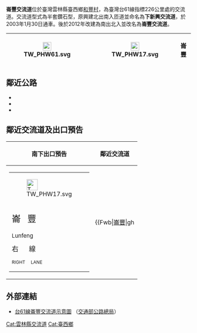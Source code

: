 {{Infobox Taiwan Highway IC
| name = 崙豐交流道
| name_en = Lunfeng Interchange
| rd_type = EX
| rd_number = 61
| exit = 226
| exit_name = 崙豐
| othername = 下新興交流道（舊稱）
| location = [[臺灣|臺灣]][[雲林縣|雲林縣]][[臺西鄉|臺西鄉]][[崙豐|崙豐]]
| connect = {{Jct|country=TWN|PH|17}}<br>{{Jct|country=TWN|CH|158a}}<br>崙豐路
| goto = 臺西鄉[[崙豐|崙豐]]
| class = 半套鑽石型
| time = 2003年1月30日（北出南入）<br>2012年（改建為南出北入）
| other = 
 {{Maplink
 |coord = {{Coord|23.72916|N|120.22300|E}}
 |frame = yes
 |plain = yes
 |zoom = 10
 |type = point
 |type2 = shape
 }}
}}
'''崙豐交流道'''位於臺灣雲林縣臺西鄉[[崙豐|和豐村]]，為臺灣台61線指標226公里處的交流道。交流道型式為半套鑽石型，原興建北出南入匝道並命名為'''下新興交流道'''，於2003年1月30日通車。後於2012年改建為南出北入並改名為'''崙豐交流道'''。
{|class="wikitable" style="text-align:center"
! [[File:TW_PHW61.svg|23px]]
| {{Taiwan Highway IC|226|崙豐}}
| [[File:TW_PHW17.svg|23px]]
|  '''崙豐''' 
|}

== 鄰近公路 ==
* {{Jct|country=TWN|PH|17}}
* {{Jct|country=TWN|CH|158a}}
* {{Jct|country=TWN|TRYL|116}}

== 鄰近交流道及出口預告 ==
{|class="toccolours" border="1" cellpadding="4" style="margin:0 auto; border-collapse:collapse; text-align:center; white-space:nowrap"
!  南下出口預告 !! 鄰近交流道
|-
| style="text-align:right; font-size:15px" | {{Taiwan Highway IC|226|崙豐}}
{|style="width:120px; background-color:#007F00; text-align:center; color:#FFF; font-weight:bold"
| <div style="margin-top:6px; margin-bottom:3px">[[File:TW_PHW17.svg|30px]]</div>
|-
| <div style="line-height:24px; font-size:24px; word-spacing:12px">崙 豐</div><div style="font-size:15px">Lunfeng</div><div style="line-height:18px; font-size:18px; word-spacing:24px">右 線<div style="font-size:12px; word-spacing:12px">RIGHT LANE</div></div>
|}
|
{{Start expwy box|[[台灣省道快速公路|台灣省道快速公路]]}}
{{S-expwy IC|[[湖仔內交流道|湖仔內交流道]]|往　[[麥寮交流道|麥寮交流道]]}}
{{S-line|{{Jct|country=TWN|PH|61}}|226k|#9B0D15}}
{{S-expwy IC|[[五條港交流道|五條港交流道]]|往　[[台西交流道|台西交流道]]}}
{{Illus}}
{{Fwu|eh|[[麥寮鄉|麥寮]]}}
{{Fwi|Full|224|湖仔內}}
{{Fwh|ehst}}
{{Fwm|TW PHW61}}
{{Fwh|ehst|226|崙豐}}
{{Fwb|[[崙豐|崙豐]]|gh|||hu|TW CHW158a||gh|[[火燒牛稠|火燒牛稠]]}}
{{Fwh|ehst}}
{{Fwm|TW PHW61}}
{{Fwh|ehst}}
{{Fwi|Full|229|五條港}}
{{Fwd|eh|[[四湖鄉|四湖]]}}
{{Fwed}}
|}

== 外部連結 ==
* [https://www.thb.gov.tw/resource/upload/Expressway/e4821cab-4ee7-4654-ae27-33b47bbe822e.JPG 台61線崙豐交流道示意圖] {{Wayback|url=https://www.thb.gov.tw/resource/upload/Expressway/e4821cab-4ee7-4654-ae27-33b47bbe822e.JPG |date=20220126160644 }}（[[交通部公路總局|交通部公路總局]]）

{{台61線}}

[[Cat:雲林縣交流道|Cat:雲林縣交流道]]
[[Cat:臺西鄉|Cat:臺西鄉]]
